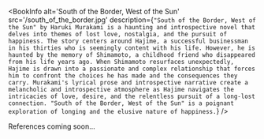 
<BookInfo
  alt='South of the Border, West of the Sun'
  src='/south_of_the_border.jpg'
  description={`"South of the Border, West of the Sun" by Haruki Murakami is a haunting and introspective novel that delves into themes of lost love, nostalgia, and the pursuit of happiness. The story centers around Hajime, a successful businessman in his thirties who is seemingly content with his life. However, he is haunted by the memory of Shimamoto, a childhood friend who disappeared from his life years ago. When Shimamoto resurfaces unexpectedly, Hajime is drawn into a passionate and complex relationship that forces him to confront the choices he has made and the consequences they carry. Murakami's lyrical prose and introspective narrative create a melancholic and introspective atmosphere as Hajime navigates the intricacies of love, desire, and the relentless pursuit of a long-lost connection. "South of the Border, West of the Sun" is a poignant exploration of longing and the elusive nature of happiness.`}
/>

References coming soon...
